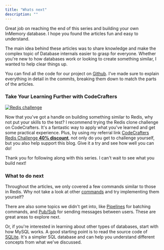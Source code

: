 ```yaml
---
title: "Whats next"
description: ""
---
```



Great job on reaching the end of this series and building your own InMemory database. I hope you found the articles fun and easy to understand.

The main idea behind these articles was to share knowledge and make the complex topic of Database internals easier to grasp for everyone. Whether you're new to how databases work or looking to create something similar, I wanted to help clear things up.

You can find all the code for our project on [Github](https://github.com/ahmedash95/build-redis-from-scratch). I've made sure to explain everything in detail in the commits, breaking them down to match the parts of the articles.

### Take Your Learning Further with CodeCrafters
[![Redis challenge](https://codecrafters.io/images/app_og/course-redis.jpg)](https://app.codecrafters.io/join?via=ahmedash95)

Now that you've got a handle on building something similar to Redis, why not put your skills to the test? I recommend trying the Redis clone challenge on CodeCrafters. It's a fantastic way to apply what you've learned and get some practical experience. Plus, by using my referral link [CodeCrafters Redis Challenge **40% discount**](https://app.codecrafters.io/join?via=ahmedash95), not only do you get to challenge yourself, but you also help support this blog. Give it a try and see how well you can do!

Thank you for following along with this series. I can't wait to see what you build next!


### What to do next

Throughout the articles, we only covered a few commands similar to those in Redis. Why not take a look at other [commands](https://redis.io/commands/) and try implementing them yourself?

There are also some topics we didn't get into, like [Pipelines](https://redis.io/docs/manual/pipelining/) for batching commands, and [Pub/Sub](https://redis.io/docs/manual/pubsub/) for sending messages between users. These are great areas to explore next.

Or, if you're interested in learning about other types of databases, start with how MySQL works. A good starting point is to read the source code of [SQLite](https://sqlite.org/index.html). It's a simpler SQL database and can help you understand different concepts from what we've discussed.

